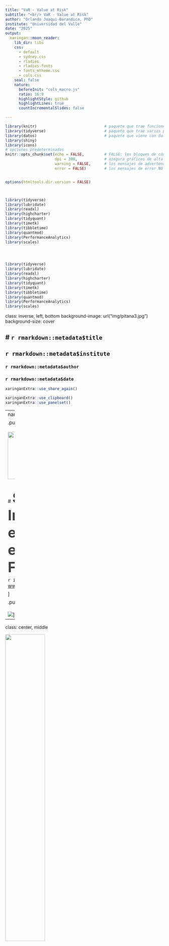```yaml
---
title: "VaR - Value at Risk"
subtitle: "<br/> VaR - Value at Risk"
author: "Orlando Joaqui-Barandica, PhD"
institute: "Universidad del Valle"
date: "2025"
output:
  xaringan::moon_reader:
    lib_dir: libs
    css: 
      - default
      - sydney.css
      - rladies
      - rladies-fonts
      - fonts_mtheme.css
      - cols.css
    seal: false  
    nature:
      beforeInit: "cols_macro.js"
      ratio: 16:9
      highlightStyle: github
      highlightLines: true
      countIncrementalSlides: false

---
```




```r
library(knitr)                              # paquete que trae funciones utiles para R Markdown
library(tidyverse)                          # paquete que trae varios paquetes comunes en el tidyverse
library(datos)                              # paquete que viene con datos populares traducidos al español :)
library(shiny)
library(icons)
# opciones predeterminadas
knitr::opts_chunk$set(echo = FALSE,         # FALSE: los bloques de código NO se muestran
                      dpi = 300,            # asegura gráficos de alta resolución
                      warning = FALSE,      # los mensajes de advertencia NO se muestran
                      error = FALSE)        # los mensajes de error NO se muestran


options(htmltools.dir.version = FALSE)



library(tidyverse)
library(lubridate)
library(readxl)
library(highcharter)
library(tidyquant)
library(timetk)
library(tibbletime)
library(quantmod)
library(PerformanceAnalytics)
library(scales)




library(tidyverse)
library(lubridate)
library(readxl)
library(highcharter)
library(tidyquant)
library(timetk)
library(tibbletime)
library(quantmod)
library(PerformanceAnalytics)
library(scales)

```



class: inverse, left, bottom
background-image: url("img/pitana3.jpg")
background-size: cover


# **`r rmarkdown::metadata$title`**
----

## **`r rmarkdown::metadata$institute`**

### `r rmarkdown::metadata$author`
### `r rmarkdown::metadata$date`

```r
xaringanExtra::use_share_again()
```

```r
xaringanExtra::use_clipboard()
xaringanExtra::use_panelset()
```



---
name: hola
class: center, middle

.pull-left[
<br>
<br>
<img src="img/uv3.jpg" width="150px"/>


<br>

# <span style="font-size: 45px; color: #444444; font-weight: bold;"> Semillero de Investigación en Analítica e Ingeniería Financiera</span>

`r icon::fa("link", animate = "spin")` [www.semilleroanifunivalle.com](https://www.semilleroanifunivalle.com)


]

.pull-right[
<br><br>
<img src="img/logoanif.png" />
]

---


class: center, middle

<img src="img/gifinc.jpg" width="50%"/>

### [https://gifinc.univalle.edu.co/](https://gifinc.univalle.edu.co/)


---


<br><br>

.center[
<img style="border-radius: 50%;" src="img/avatar.jpg"
width="160px" href="https://www.joaquibarandica.com"
/>

[Orlando Joaqui-Barandica](https://www.joaquibarandica.com) <br/>
Universidad del Valle
]

<br>



.center[

*PhD. Ingeniería con enfásis en Ingeniería Industrial* 
 
*MSc. Economía Aplicada*
 
*Estadístico*

<br>

`r icon::fa("link", animate = "spin")` [www.joaquibarandica.com](https://www.joaquibarandica.com)

]



---
class: center, middle


# <span style="font-size: 50px; font-weight: bold;"> Acciones, decisiones y volatilidad</span>


## <span style="font-size: 28px; color: #444444;">En los mercados financieros, la incertidumbre no es una excepción. Es la regla.</span>

<br>

.pull-left[

> Situemos el contexto real de cualquier inversionista.


----

Cada día se toman millones de decisiones alrededor de activos financieros. Y esas decisiones no ocurren en ambientes de certeza. En los mercados financieros, la incertidumbre es la norma.

<br>

**¿Podemos cuantificar la incertidumbre?**
]


.pull-right[

![](https://media4.giphy.com/media/v1.Y2lkPTc5MGI3NjExYnJtN3RncHV6ODQ1eG9wY3g5azFpeXJkOXh6OWlvcXpta2RvZHh3OSZlcD12MV9pbnRlcm5hbF9naWZfYnlfaWQmY3Q9Zw/JUFt5VlqVLDnkCM5zV/giphy.gif)



]


---



# <span style="font-size: 48px; font-weight: bold;">Ejemplos de incertidumbre en los mercados financieros</span>

<br>

.pull-left[

- **Acciones tecnológicas:** <br> ¿Subirá o caerá el precio de una acción como NVIDIA tras una nueva regulación o lanzamiento?

- **Tasa de cambio USD/COP:** <br> Impactada por decisiones de la FED, precios del petróleo o eventos políticos internos.

- **Bonos soberanos:** <br> Cambios en el riesgo país pueden mover su valor en minutos.


]

.pull-right[
- **Criptomonedas:** <br> Alta volatilidad frente a noticias regulatorias o hackeos.

- **Commodities:** <br> El precio del café, el petróleo o el oro responde a guerras, clima y demanda global.

- **Tasas de interés de referencia:** <br> Pueden cambiar por inflación o política monetaria, afectando múltiples activos al mismo tiempo.

]

.center[
<br>
<span style="font-size: 26px; color: #444444;">La incertidumbre se manifiesta de muchas formas. Nuestro reto es medirla para tomar decisiones informadas.</span>
]

---



# <span style="font-size: 46px; font-weight: bold;">¿Cómo se ve la volatilidad?</span>

.pull-left[

### <span style="font-size: 26px; color: #444444;">Pensemos en acciones... Dos activos financieros pueden tener trayectorias similares, pero niveles de volatilidad muy distintos.</span>

<br>

> - La **volatilidad** mide qué tanto se desvían los precios respecto a su media.
> - A mayor volatilidad, mayor incertidumbre.
> - Visualizarla es el primer paso para aprender a cuantificarla.

]

.pull-right[

```r
set.seed(1234)
n <- 100
serie_baja <- 100 + cumsum(rnorm(n, 0, 5))
serie_alta <- 100 + cumsum(rnorm(n, 0, 15))

par(mfrow = c(1, 2))
plot(serie_baja, type = 'l', col = 'steelblue', lwd = 2,
     main = 'Serie con baja volatilidad', xlab = 'Tiempo', ylab = 'Valor')
plot(serie_alta, type = 'l', col = 'firebrick', lwd = 2,
     main = 'Serie con alta volatilidad', xlab = 'Tiempo', ylab = 'Valor')
par(mfrow = c(1, 1))
```

]



---


# <span style="font-size: 46px; font-weight: bold;">¿Y si lo vemos desde los retornos?</span>


```r
set.seed(1234)
n <- 100
serie_baja <- 100 + cumsum(rnorm(n, 0, 5))
serie_alta <- 100 + cumsum(rnorm(n, 0, 15))

ret_baja <- diff(serie_baja)
ret_alta <- diff(serie_alta)

par(mfrow = c(1, 2))
plot(ret_baja, type = 'l', col = 'steelblue', lwd = 2,
     main = 'Retornos: baja volatilidad', xlab = 'Tiempo', ylab = 'Retorno',ylim=c(-50,50))
plot(ret_alta, type = 'l', col = 'firebrick', lwd = 2,
     main = 'Retornos: alta volatilidad', xlab = 'Tiempo', ylab = 'Retorno',ylim=c(-50,50))
par(mfrow = c(1, 1))
```


----

.center[
### <span style="font-size: 26px; color: #444444;">El análisis de los precios puede ocultar detalles importantes.</span>
]


---



# <span style="font-size: 46px; font-weight: bold;">¿Y si lo vemos desde los retornos?</span>




.center[
### <span style="font-size: 26px; color: #444444;">Lo que realmente refleja la **volatilidad** es la variación diaria (los retornos).</span>

]




```r
set.seed(1234)
n <- 100
serie_baja <- 100 + cumsum(rnorm(n, 0, 5))
serie_alta <- 100 + cumsum(rnorm(n, 0, 15))

ret_baja <- diff(serie_baja)
ret_alta <- diff(serie_alta)

par(mfrow = c(1, 2))
hist(ret_baja, breaks = 20, col = 'steelblue', lwd = 2,
     main = 'Retornos: baja volatilidad', xlab = 'Retorno', ylab = 'Frecuencia',xlim=c(-70,70))
hist(ret_alta, breaks = 20, col = 'firebrick', lwd = 2,
     main = 'Retornos: alta volatilidad', xlab = 'Retorno', ylab = 'Frecuencia',xlim=c(-70,70))
par(mfrow = c(1, 1))
```



---

# <span style="font-size: 46px; font-weight: bold;">Entonces, ¿Qué factores mueven el valor de una acción?</span>



### <span style="font-size: 28px; color: #444444;">La respuesta no es sencilla: expectativas, tasas, política monetaria, confianza, flujos internacionales...</span>


.center[
### <span style="font-size: 26px; color: #006D5B;">Pero detrás de cada cambio hay datos. Y detrás de los datos, decisiones.</span>
]


.pull-left[

Una acción no solo depende del estado financiero de una empresa. Su valor refleja lo que el mercado espera que ocurra. Por eso, factores como las tasas de interés, el contexto económico global o incluso un tweet pueden generar cambios drásticos. 


> Nuestro trabajo es identificar y entender esas variables que están detrás de cada movimiento.

]

.pull-right[

.center[
<img src="https://media0.giphy.com/media/v1.Y2lkPTc5MGI3NjExY3N6Njl0am01azRpZWtyd3A0bmp6eWIxNG5tZjlkdTQ2Y2dmcDF2YyZlcD12MV9pbnRlcm5hbF9naWZfYnlfaWQmY3Q9Zw/OEuOWsOzNpHuXsuLjx/giphy.gif" style="max-width: 280px; border-radius: 12px;"/>
]
]




---
class: inverse, center, middle
background-image: url("img/nvidia.png")
background-size: cover

# <span style="font-size: 54px; font-weight: bold; color: #ffffff; text-shadow: 2px 2px 10px #000000;">La volatilidad entonces nos hace ganar... y también nos hace perder</span>

---

# <span style="font-size: 46px; font-weight: bold;">¿Cómo cuantificamos la posibilidad de perder?</span>


### <span style="font-size: 30px; color: #444444;"> >>>>> La estadística y la analítica financiera nos ofrecen herramientas para medir el riesgo.</span>

### <span style="font-size: 28px; color: #006D5B;">Una de ellas: el <strong>Value at Risk (VaR)</strong>, clave para decisiones informadas sobre portafolios e inversiones.</span>


----
<br>

.pull-left[
<br>
## Toda inversión conlleva una posibilidad de pérdida.
]

.pull-right[

#### Pero... ¿cómo cuantificamos esa posibilidad de forma objetiva?

#### ¿Podemos medir cuánto se puede perder y con qué probabilidad? 

>Herramientas como el VaR nos permiten hacerlo de manera técnica y basada en datos.
]

<br>
----



---
class: inverse, center, middle
background-image: url("img/Lobo.jpg")
background-size: cover

# <span style="font-size: 55px; font-weight: bold; color: #ffffff; text-shadow: 2px 2px 10px #000000;">Bienvenido al mundo de las Finanzas</span>

## <span style="font-size: 40px; color: #FFFFFF;">Donde el valor de una decisión se mide en millones... <br> y el riesgo se convierte en tu mejor aliado si sabes cómo entenderlo.</span>

---
class: center, middle

# <span style="font-size: 48px; color: #444444;">¿Qué tienen en común Netflix, Ecopetrol y Tesla?</span>

### <span style="font-size: 32px; color: #444444;">Son acciones que suben, bajan, emocionan y preocupan...</span>

<br>

### <span style="font-size: 28px; color: #006D5B;">Y para tomar decisiones inteligentes sobre ellas...</span>

## <span style="font-size: 38px; color: #ffa500; font-weight: bold;">¡Necesitas Analítica Financiera y Medición del Riesgo!</span>

---


# <span style="font-size: 46px; font-weight: bold;">¿Qué es una acción?</span>


<br><br>

.pull-left[

> - Una acción representa una fracción de propiedad de una empresa. 

> - Comprar una acción te convierte en socio o accionista.

> - Te da derecho a recibir parte de las utilidades (como dividendos) y, en algunos casos, a participar en las decisiones corporativas.

]

.pull-right[

> - Los derechos dependen del tipo de acción: comunes o preferenciales.

> - Además de los dividendos, puedes obtener ganancias de capital si vendes a un precio más alto que el de compra.

]

<br>


----


### <span style="font-size: 30px; color: #444444;"> >>>>> Las acciones pueden ser comunes o preferenciales.</span>



---

# <span style="font-size: 46px; font-weight: bold;">Tipos de acciones</span>


.pull-left[

## Acciones comunes:
- Representan la propiedad básica de la empresa.
- Derecho a voto en asambleas de accionistas.
- Dividendos variables: dependen de las ganancias y decisión de la junta.
- Mayor riesgo, pero con mayor posibilidad de crecimiento a largo plazo.

**Ejemplo:** Si compras acciones comunes de Ecopetrol, puedes recibir dividendos cuando haya utilidades y participar en decisiones si tienes suficiente porcentaje.

]

.pull-right[

## Acciones preferenciales:
- Prioridad en el pago de dividendos.
- No suelen tener derecho a voto.
- Dividendos más estables o fijos.
- Menor riesgo, pero con menos posibilidad de valorización.

**Ejemplo:** Una acción preferencial en una empresa puede garantizarte el 5% anual, sin importar si otros accionistas comunes reciben más o menos.

]


---



# <span style="font-size: 46px; font-weight: bold;">¿Y si compras acciones de Netflix?</span>

.pull-left[

> - Te conviertes en **accionista de Netflix Inc.**  

> - Si compras una acción a 400 USD, y luego sube a 500 USD, puedes vender y ganar la diferencia (**ganancia de capital**).

> - Si Netflix paga dividendos (no siempre lo hace), podrías recibir un pago periódico.

> - Como es una acción común, **no tienes garantizado un retorno fijo**, pero sí participas en el valor de mercado de la empresa.

> - Tus derechos son limitados si tienes pocas acciones (sin poder de voto real).

]

.pull-right[

<br><br>
.center[
<img src="https://media1.giphy.com/media/v1.Y2lkPTc5MGI3NjExeGhuamtubjhqOWhvNGFxN2dtdzIwbWRqeWM1YmZwYWVleG9wYXNpaiZlcD12MV9pbnRlcm5hbF9naWZfYnlfaWQmY3Q9Zw/vYHSRSor0Kaje/giphy.gif" style="max-width: 500px; border-radius: 12px;" />
]
]

---

class: middle

.pull-left[

# <span style="font-size: 46px; font-weight: bold;">¿Cómo se valoriza una acción?</span>



<span style="font-size: 30px; color: #444444;"> >>>>> Oferta y demanda:</span> si muchas personas quieren comprar, el precio sube.


<br>

<span style="font-size: 30px; color: #444444;"> >>>>> Indicadores fundamentales:</span> utilidad por acción, dividendos, crecimiento, etc.

<br>

<span style="font-size: 30px; color: #444444;"> >>>>> Factores externos:</span> ssituación económica, tasas de interés, noticias.

]


.pull-right[

# <span style="font-size: 46px; font-weight: bold;">¿Qué son los dividendos?</span>



- **Distribución de ganancias:** es la parte de las utilidades que una empresa reparte entre sus accionistas.
- **Formas de pago:** pueden entregarse en efectivo o en forma de nuevas acciones.
- **No todas las empresas los otorgan:** algunas reinvierten todo para crecer (como muchas tecnológicas).
- **Ajuste en el precio:** cuando se reparten, el precio de la acción suele bajar por el valor del dividendo entregado.


]

---

# <span style="font-size: 46px; font-weight: bold;">¿Qué es el riesgo en finanzas?</span>


<span style="font-size: 30px; color: #444444;"> >>>>> Posibilidad de que el resultado de una inversión sea diferente al esperado.</span>


.pull-left[

## Tipos de riesgo:
- **Riesgo de mercado:** variaciones en precios o tasas.  
  *Ejemplo:* una subida en las tasas de interés hace caer el valor de los bonos que posees.

- **Riesgo específico:** relacionado a la empresa o sector.  
  *Ejemplo:* un escándalo contable en una empresa hace caer su acción, aunque el mercado general esté estable.

- **Riesgo sistémico:** afecta a todo el sistema financiero.  
  *Ejemplo:* una crisis financiera global que desploma las bolsas del mundo.

]


.pull-right[

.center[
```r
knitr::include_graphics("img/coins.jpg")
```
]

]

---



# <span style="font-size: 46px; font-weight: bold;">Qué es una cartera de inversión?</span>




Una cartera de inversión es el conjunto de activos financieros que pertenecen a una persona o por una institución, ya sea una sociedad o un fondo.



.pull-left[

```r

knitr::include_graphics("img/img1.png")

```



 ]

.pull-right[

> Qué puede contener una cartera?

- Acciones
- Obligaciones
- Materias primas
- Fondos
- Pólizas
- Etc.

]

---


# <span style="font-size: 46px; font-weight: bold;">Asignación de activos y riesgo</span>




#### La cartera refleja la propensión al riesgo del inversor, así como el horizonte temporal y los objetivos de su inversión.


.center[

## Rentabilidad vs Riesgo




<img src="https://media.giphy.com/media/xT8qBit7YomT80d0M8/giphy.gif" width="20%"/>

]


.center[
`Diversificar correctamente la inversión permitirá que la cartera esté expuesta a menos riesgos que si se invierte en una única clase de activos o en un único título.`
]


---


background-image: url("https://media.giphy.com/media/m65GQLUX8faUw/giphy.gif")
background-size: cover
class: inverse, center, middle

# <span style="font-size: 46px; font-weight: bold;">Rentabilidad vs Riesgo</span>




---


# <span style="font-size: 46px; font-weight: bold;">¿Por qué crear una cartera de inversión?</span>


.pull-left[

.center[

## La creación de una cartera de inversión obedece a la necesidad del inversor de diversificar sus inversiones

## con el fin de..

## reducir sus riesgos de pérdida.

]

]



.pull-right[

<br>
<br>

.center[
<img src="https://media.giphy.com/media/MRxJqmk3MNta8/giphy.gif" width="90%"/>
]
]


---


# <span style="font-size: 46px; font-weight: bold;">¿Quién gestiona la cartera de inversión?</span>




.center[
<img src="https://media.giphy.com/media/3o6wroTygkjop77QiY/giphy.gif" width="40%"/>
]


.center[
### La cartera pertenece al inversor  pero puede ser gestionada por un profesional financiero, por un banco, por un fondo o por otras instituciones financieras.
]

---

# <span style="font-size: 46px; font-weight: bold;">Diversificar y cubrir riesgos</span>


.pull-left[

<br>

La principal premisa de cualquier portafolio de inversión, especialmente a largo plazo, es alcanzar el equilibrio.

----
>Independientemente del **perfil inversor de cada persona**, una buena cartera debe de ser capaz de cubrir los riesgos de los activos `más agresivos` con otros más `conservadores.`

----

<br>

.center[
### Diversificar la inversión es la mejor fórmula para lograrlo.
]

]


.pull-right[



.center[

```r

knitr::include_graphics("img/img2.png")

```


<br>


Del mismo modo que en bolsa no es recomendable tener acciones sólo de una empresa o de un sector en concreto, tampoco hay que fiar todo el patrimonio a un tipo de inversión o familia de productos
]




]


---

background-image: url("https://media.giphy.com/media/5UEO7c7Ubk5pKQYwje/giphy.gif")
background-size: cover
class: inverse, center, middle

# <span style="font-size: 46px; font-weight: bold;">¿Cuánto invertir en cada activo?</span>



---

class: left, bottom
background-image: url("img/back1.png")
background-size: cover


---

class: left, bottom
background-image: url("img/back2.png")
background-size: cover


---

class: left, bottom
background-image: url("img/back3.png")
background-size: cover


---

class: left, bottom
background-image: url("img/back4.png")
background-size: cover


---

class: left, bottom
background-image: url("img/back5.png")
background-size: cover


---

class: left, bottom
background-image: url("img/back6.png")
background-size: cover


---

class: left, bottom
background-image: url("img/back7.png")
background-size: cover


---

class: left, bottom
background-image: url("img/back8.png")
background-size: cover


---

class: left, bottom
background-image: url("img/back9.png")
background-size: cover


---

class: left, bottom
background-image: url("img/back10.png")
background-size: cover


---

class: left, bottom
background-image: url("img/back11.png")
background-size: cover


---


background-image: url("https://media.giphy.com/media/3o7abIileRivlGr8Nq/giphy.gif")
background-size: cover
class: inverse, center, middle

# <span style="font-size: 46px; font-weight: bold;">Hoy ganamos!!... mañana?</span>



---



class: center, middle

# <span style="font-size: 46px; font-weight: bold;">Ahora que conocemos múltiples conceptos,<br> miremos como medir el riesgo</span>


---


# <span style="font-size: 46px; font-weight: bold;">Valor en Riesgo (VaR)</span>



.pull-left[

<br>
<br>

El Valor en Riesgo (VaR) es una de las medidas utilizadas para evaluar el riesgo de una determinada posición o cartera de activos financieros.

<br>

La definición del VaR puede hacerse en términos de **rentabilidades** o en términos de **Pérdidas y Ganancias** (términos nominales).

]


.pull-right[

![](https://media.giphy.com/media/d5FbeKADxF3CSf7y1L/giphy.gif)



]



---


class: center, middle



# El VaR responde entonces a la pregunta:



### ¿Cuál es la caída o pérdida que se podría sufrir en condiciones normales de mercado en un intervalo de tiempo y con cierto nivel de probabilidad o de confianza?




---


class: center, middle

## Es decir, indica la probabilidad (normalmente 1% o 5%) de sufrir una determinada pérdida durante un periodo de tiempo (normalmente 1 día, 1 semana o 1 mes).

--

<br>

## Una interpretación equivalente es:

--

<br>

### Con probabilidad $$1- \alpha$$ el propietario de dicha posición experimentará una pérdida no superior al VaR.

---

# <span style="font-size: 46px; font-weight: bold;">Valor en Riesgo (VaR)</span>

.pull-left[

Ejemplo:

<br>

> Inviertes en acciones de **Netflix** por un valor total de **10 millones de pesos**.  
> Luego de aplicar un modelo, encuentras que el **VaR diario al 95%** es de **350 mil pesos**.

<br>

----

<br>




]

.pull-right[

<img src="https://media3.giphy.com/media/v1.Y2lkPTc5MGI3NjExYmdmaWlxNHFqb3d3ajl5eTBrMHd3aXhqeGluazhtMmVndXdobmpnNSZlcD12MV9pbnRlcm5hbF9naWZfYnlfaWQmY3Q9Zw/BmmfETghGOPrW/giphy.gif" style="max-width: 500px; border-radius: 10px;" />

]

> Esto quiere decir que, si las condiciones del mercado se comportan como se espera, es muy poco probable (solo un 5%) que pierdas más de 350 mil pesos en un solo día.

> `O dicho de otro modo: con un 95% de confianza, la pérdida diaria no pasará ese valor.`

---

# <span style="font-size: 46px; font-weight: bold;">Valor en Riesgo (VaR)</span>


```r
knitr::include_graphics("img/Imagen2.png")
```

.center[

### Por consiguiente, el VaR no es sino un determinado percentil de la distribución de probabilidad prevista para las variaciones en el valor de mercado de la cartera en el horizonte de tiempo escogido.

]

---

# <span style="font-size: 46px; font-weight: bold;">Valor en Riesgo (VaR)</span>


## Tipos de VaR


- **VaR Histórico, No Paramétrico:** se encuentra el $\alpha$ percentil de la distribución histórica de los datos.

<br/>

- **VaR Paramétrico:** se calcula el VaR con base en un modelo que describe su función de densidad de las pérdidas. La cual debe ser estimada.
  - VaR suponiendo que las pérdidas siguen una distribución Gaussiana no condicional.

  - VaR modelando los valores futuros de la media y la varianza condicionales.

  - VaR por simulación de Montecarlo (estimando la función multivariada que describe los datos, por ejemplo mediante cópulas)



---






# <span style="font-size: 46px; font-weight: bold;">Valor en Riesgo (VaR)</span>


## Tipos de VaR: Método No Paramétrico - Histórico



.pull-left[

- No precisa hacer supuestos acerca de la forma paramétrica de la distribución de rentabilidades de los factores de riesgo o de la cartera.


- El método histórico debe utilizarse solo para el cálculo del VaR a un horizonte de muy pocos días.


]


.pull-right[

$$VaR_{(1-\alpha)} = q_{(1-\alpha)(R)}  \nonumber$$

]



---


# <span style="font-size: 46px; font-weight: bold;">Cálculo del VaR (VaR)</span>




## Tipos de VaR: Método Paramétrico - Distribución Gaussiana


.pull-left[

- Suponemos que la distribución de las rentabilidades de los factores sigue una distribución Normal multivariante y la cartera es función lineal de los factores.

- Su ventaja es que es tratable analíticamente, pero solo se puede generalizar a una pocas formas paramétricas, como la Normal, la t-Student, o mixturas de Normales o de t-Student.




]


.pull-right[


.center[
Como $\alpha$ es un valor reducido: 5%, 1% o 0.01%, entonces $R^*$ será una rentabilidad negativa, y el VaR se proporciona cambiando el signo.
]


$$VaR = -R^{\*} \Rightarrow \alpha = P(R<R^{\*}) = \Phi\left( \frac{R^{\*}-\mu_R}{\sigma_R} \right) \nonumber$$

$$VaR_{(1-\alpha)} = \Phi^{-1}(1-\alpha) \sigma_R - \mu_R  \nonumber$$




]

---



# <span style="font-size: 46px; font-weight: bold;">Cálculo del VaR (VaR)</span>


## Tipos de VaR: Método de normalidad estático


$$VaR_{(1-\alpha)} = \Phi^{-1}(1-\alpha) \sigma_R - \mu_R  \nonumber$$


## Tipos de VaR: Método de normalidad condicional


$$VaR_{(1-\alpha),t+1} = \Phi^{-1}(1-\alpha) \sigma_{R,t+1} - \mu_{R,t+1}  \nonumber$$



- Estimación de $\mu_{t+1}$: Modelos ARIMA de series de tiempo
- Estimación de $\sigma_{t+1}$: Modelos de varianza condicional:
  - Modelos GARCH: como un ARMA sobre la varianza con algunas restricciones.
  - Modelos de Volatilidad Estocástica: una versión más general de los GARCH.





---


# <span style="font-size: 46px; font-weight: bold;">Cálculo del VaR (VaR)</span>


## Tipos de VaR: Método de simulación MonteCarlo - estático


$$VaR_{(1-\alpha)} = \sigma_R(-q_{(1-\alpha)}(Z))  - \mu_R, \quad \quad Z\sim N(0,1)  \nonumber$$


## Tipos de VaR: Método de simulación MonteCarlo - dinámico


$$VaR_{(1-\alpha)} = \sigma_{R,t+1}(-q_{(1-\alpha)}(Z))  - \mu_{R,t+1}, \quad \quad Z\sim N(0,1)  \nonumber$$

---

# <span style="font-size: 46px; font-weight: bold;">Limitaciones del VaR</span>


.pull-left[


----

> - **No dice qué tan grande puede ser la pérdida si se supera el VaR.** Solo indica un umbral, pero no cuantifica lo peor que podría pasar.

> - **Puede inducir falsas sensaciones de seguridad:** al centrarse solo en el percentil, ignora las pérdidas extremas más allá de ese umbral.

> - **Puede incentivar malas decisiones:** Como el VaR no muestra qué tan graves pueden ser las pérdidas más allá del umbral, algunos inversionistas podrían tomar riesgos excesivos, confiando en que el VaR "no se ve tan alto". Esto puede ocultar peligros reales en eventos extremos.



----

]

.pull-right[

Aunque existen varios métodos para calcular el Valor en Riesgo (VaR), todos comparten ciertas limitaciones que no se pueden ignorar.


.center[
<img src="https://media.giphy.com/media/giC1lIEz7iOIk5vp3U/giphy.gif" style="max-width: 350px; border-radius: 12px;"/>
]


]


---

# <span style="font-size: 46px; font-weight: bold;">Expected Shortfall (CVaR)</span>




.pull-left[


El VaR te dice cuál es la pérdida máxima esperada en condiciones normales, con un nivel de confianza dado (por ejemplo, el 95%).
Pero no te dice nada sobre qué pasa si esa pérdida se supera.

Ahí entra el `Expected Shortfall (CVaR):`

- Estima el promedio de las pérdidas más graves, es decir, aquellas que superan el VaR.

- Nos da una idea de qué tan mal pueden ponerse las cosas si ocurre un evento extremo.




> **Si el VaR es un “límite de seguridad”, el CVaR te dice qué tan profundo es el abismo si lo cruzas.**

]

.pull-right[


```r
knitr::include_graphics("img/Imagen3.png")
```


----


$$ES = E[R / ( R < VaR )] \nonumber$$

----


]


---


# <span style="font-size: 46px; font-weight: bold;">¿Qué es el horizonte temporal en el VaR?</span>


- Es el **periodo de tiempo sobre el cual se mide el riesgo**.
- Ejemplos comunes: 1 día, 10 días, 1 mes.
- A mayor horizonte, mayor incertidumbre → mayor VaR.

### Ejemplo práctico con Netflix

- Supongamos que tienes **retornos diarios** de Netflix por 1 año.
- Si calculas el **VaR histórico** usando esa serie:

### - El horizonte es **1 día**.

¿Por qué?
> Porque cada punto de tu muestra representa la pérdida o ganancia en un solo día. Por tanto, el percentil refleja el riesgo de **una jornada**.

---


# <span style="font-size: 46px; font-weight: bold;">Código en R</span>



.scroll-output[

```r
library(quantmod)
library(PerformanceAnalytics)
library(yahoofinancer)



#########Fecha inicial de descarga de datos
maxDate = "2005-01-01"

#Serie a descargar
tick<-"NFLX"

#Obtener la serie de precios desde Yahoo Finance

# La siguiente linea funciona con la libreria de quantmod
# Actualmente está presentado problemas
#prices <- Ad(getSymbols(tick, src="yahoo", auto.assign = FALSE, from=maxDate))
#plot(prices)
#View(prices)


# Actualmente se puede utilizar esta otra librería
# library(yahoofinancer)


accion <- Ticker$new(tick)

# Cargo los datos desde la API
prices<- accion$get_history(start = maxDate, interval = '1d')


View(prices)


# Esta libreria me permite convertir la data a serie de tiempo
library(xts)

# Tomar la columna 'close' y convertirla a xts
close_prices <- xts(prices$close, order.by = as.Date(prices$date))


# Grafico
plot(close_prices, main="Precio de cierre NFLX")

chartSeries(close_prices)

chartSeries(close_prices, theme = chartTheme("white"), 
            name = "Precio de cierre NFLX", type = "line")



#Calcular retornos
rets <- dailyReturn(close_prices)
plot(rets)
hist(rets)
hist(rets,breaks = 60)

# Un gafico más estilizado
# utilizando library(PerformanceAnalytics)
chart.Histogram(rets, 
                main = "Distribución de retornos diarios - NFLX", 
                col = "darkred", 
                methods = c("add.normal", "add.rug"))



library(tseries)
jarque.bera.test(rets)

# Rechazo la hipotesis de normalidad si pvalue < 0.05
# los retornos no son normales


#Calcular VaR y CVaR
VaR(rets,p=0.95,method = "historical")
quantile(rets,0.05)


paste0("Con un 95% de confianza, la pérdida diaria no superará el ", 
      round(-quantile(rets,0.05)*100,2),
      "% del valor invertido, bajo condiciones de mercado similares a las históricas.")


# Si realizo una inversión de $20.000.000 COP 
Inversion = 20000000

as.numeric(-quantile(rets,0.05)* Inversion)


paste0("En condiciones normales de mercado, hay un 95% de probabilidad de no perder más de $",
       round(as.numeric(-quantile(rets,0.05)* Inversion)),
       " pesos en un solo día.",
       " Pero también implica que hay un 5% de probabilidad de que la pérdida sea mayor.")


#Miremos el VaR Condicional
ES(rets,p=0.95,method = "historical")


paste0("Si ocurre un evento extremo más allá del VaR, la pérdida promedio sería de $",
       round(as.numeric(-ES(rets, p = 0.95, method = "historical")) * Inversion),
       " pesos. Es decir, si se presenta uno de esos días muy malos, se espera perder en promedio un ",
       round(-ES(rets, p = 0.95, method = "historical") * 100, 2),
       "% del valor invertido.")



# Aunque el test de Jarque-Bera nos dijo que los retornos no 
# son normales, aplicamos de todos modos el método paramétrico 
# (gaussiano) para ver qué tan distinta es la estimación 
# frente al método histórico.

VaR(rets,p=0.95,method = "gaussian")
ES(rets,p=0.95,method = "gaussian")


# El VaR Gaussiano fue más pesimista que el histórico, 
# lo cual no siempre ocurre.
# El ES Gaussiano fue menor que el histórico, 
# lo cual puede ser peligroso, porque subestima el riesgo extremo 
# si los retornos reales tienen colas pesadas.
# Este ejercicio sirve para enseñar que asumir normalidad 
# puede llevar a errores si no se verifica la 
# distribución real de los datos.



#####################################################################
#####################################################################
#####################################################################
# PORTAFOLIO


#Opción libreria quantmod

#Series que conforman el portafolio
#tickers<- c("MSFT", "AAPL", "AMZN")
#Obtener series de precios del portafolio
#getSymbols(tickers, from=maxDate)
#View(AAPL)


#Opción libreria yahoofinancer

library(yahoofinancer)
library(xts)
library(PerformanceAnalytics)

tickers <- c("MSFT", "AAPL", "AMZN")
maxDate <- "2010-01-01"

#Definir pesos del portafolio
weights<-c(0.5,0.1,0.4)


# Descargar precios con yahoofinancer
precios_lista <- lapply(tickers, function(tick) {
  ticker <- Ticker$new(tick)
  data <- ticker$get_history(start = maxDate, interval = "1d")
  xts(data$close, order.by = as.Date(data$date))
})


# Unir las series en un solo xts
names(precios_lista) <- tickers
Port.prices <- do.call(merge, precios_lista)
colnames(Port.prices) <- tickers


# Visualizar series
plot(Port.prices, main = "Precios de cierre - Portafolio")

library(dygraphs)
dygraph(Port.prices, main = "Precios de cierre - Portafolio") %>%
  dyOptions(colors = c("steelblue", "darkgreen", "firebrick")) %>%
  dyLegend(show = "always", width = 300)


library(tidyverse)

# Convertir xts a data.frame
df_prices <- fortify.zoo(Port.prices, name = "Fecha") %>% 
  pivot_longer(-Fecha, names_to = "Ticker", values_to = "Precio")

ggplot(df_prices, aes(x = Fecha, y = Precio, color = Ticker)) +
  geom_line(size = 1) +
  labs(title = "Precios de cierre - Portafolio", x = "Fecha", y = "Precio") +
  theme_minimal() +
  scale_color_manual(values = c("steelblue", "darkgreen", "firebrick"))


#Retornos del portafolio
Port.returns <- ROC(Port.prices,type="discrete")[-1]
colnames(Port.returns)<-tickers
View(Port.returns)
plot(Port.returns)

VaR(Port.returns,
    p = 0.95,                     # Nivel de confianza del 95%
    weights = weights,           # Pesos del portafolio: importancia de cada activo
    portfolio_method = "component", # Método de portafolio:
    # "component" calcula la contribución de cada activo al riesgo total
    method = "historical")          # Método de estimación: basado en los datos históricos de retornos

# Resultados:
# $hVaR: Valor en Riesgo total del portafolio → 0.0255 = 2.55%
#       Con un 95% de confianza, la pérdida diaria no superaría el 2.55% del valor total invertido.

# $contribution: contribución marginal de cada activo al VaR (en valor absoluto)
# $pct_contrib_hVaR: porcentaje que aporta cada activo al VaR total
# → AMZN aporta el 66%, MSFT el 24.7% y AAPL el 9%. AMZN es el que más riesgo aporta al portafolio.

# ----------------------------------------------------------

# Calcular el Expected Shortfall (ES) o Conditional VaR del portafolio

ES(Port.returns,
   p = 0.95,                      # Nivel de confianza del 95%
   weights = weights,            # Pesos del portafolio
   portfolio_method = "component", # Método: queremos descomponer por contribución
   method = "historical")          # Método: basado en la historia real de retornos

# Resultados:
# $-r_exceed/c_exceed: ES total del portafolio → 0.0373 = 3.73%
#       En los peores días (peor 5% de retornos), se espera perder en promedio 3.73% del portafolio.

# $pct_contrib_hES: contribución porcentual de cada activo al ES total
# → AMZN y MSFT tienen contribuciones similares (~46%), mientras que AAPL solo el 8%.
# Esto sugiere que AAPL tiene menor exposición en eventos extremos.



VaR_modificado <- VaR(Port.returns,
                      p = 0.95,
                      weights = weights,                    # pesos del portafolio
                      portfolio_method = "component",       # descomposición por contribución
                      method = "modified")                  # Cornish-Fisher

VaR_modificado


ES_modificado <- ES(Port.returns,
                    p = 0.95,
                    weights = weights,
                    portfolio_method = "component",
                    method = "modified")

ES_modificado


# Método "modified" usa la aproximación de Cornish-Fisher,
# que ajusta el cálculo del VaR/ES según la asimetría y curtosis de los retornos.
# Es útil cuando los retornos no son normales.

############################################################################


#Simulación Monte Carlo para el VaR de una acción



#Instalar librerias

library(quantmod)
library(xts)
library(tidyverse)
library(dplyr)



#Simulamos un año bursatil

periodos <- 252
periodos <- periodos - 1


AMZN <- Port.prices$AMZN

AMZN_log_returns <- dailyReturn(AMZN, type="log")

# Creamos la función

gbm_sim <- function(periodos, close_prices, vector_returns) {
  # estimadores de mu y sigma
  mu <- mean(vector_returns)
  sig <- sd(vector_returns)
  fin <- length(vector_returns)
  ini <- fin - periodos
  
  # simulacion
  sim_actual_values <- AMZN[ini]
  S <-  vector(mode="numeric", length=periodos) # aqui vamos guardando los valores
  S[1] <- sim_actual_values
  for (t in c(2:periodos) ) {
    new_S <- S[t-1] * exp( (mu-(0.5*sig^2)) + sig * rnorm(1)   )
    S[t] <- new_S
  } 
  return(S)
}

#Ahora simulamos 1000 realidades distintas

# AHora podemos simular varias veces y plotear:
n_sims = 1000
n_periods = 252
sims <- matrix(NA, ncol=n_sims+1, nrow=n_periods)

for (i in 1:n_sims) {
  values <-  gbm_sim(periodos = 252, close_prices =  AMZN, vector_returns = AMZN_log_returns)
  sims[, i] <- values
}
sims[, n_sims+1] <- 1:n_periods

# Seteo del plot
plot(sims[, n_sims+1], sims[,1], type="l",
     xlab="tiempo", ylab="W(t)", ylim=c(0, 800))
colors = rainbow(n_sims)

# add lines
for ( i in 1:n_sims) {
  lines(sims[, n_sims+1], sims[,i], type="l", col=colors[i])
}


# VALUE AT RISK 
# En sims, tenemos los PRECIOS simulados. Necesitamos las rentabilidades.
# Tenemos que convertir, cada columna de sims, en Rentabilidades.

returns_gbm <- apply( sims[,c(1:n_sims)], 2, Delt)


# Histograma de todas esas rentabilidades
hist(returns_gbm, 40)

# Porcentil -- VAR al 95%
quantile(returns_gbm, c(0.05), na.rm=TRUE) 



# Histograma de todas esas rentabilidades
hist(returns_gbm, 40)
abline(v=quantile(returns_gbm, c(0.05), na.rm=TRUE) )

#Con un nivel de confianza del 95%, 
#la pérdida máxima esperada en un solo día para 
#la acción de Amazon (AMZN) no superaría el 3.25% 
#del valor invertido, según las trayectorias 
#simuladas bajo un modelo de movimiento browniano geométrico (GBM).






  
```

]

---



class: inverse, center, middle
background-color: #00081d




.pull-left[

.center[
<br><br>

# Gracias!!!

<br><br><br><br><br>



### Preguntas?
]


]


.pull-right[


.center[

<br><br><br>


.center[
<img style="border-radius: 50%;" src="img/avatar.jpg"
width="100px" href="https://www.joaquibarandica.com"
/>

`r anicon::faa("envelope", animate = "passing")` orlando.joaqui@correounivalle.edu.co 
]


```r
knitr::include_graphics("img/qr-code.png")
```


.center[
www.joaquibarandica.com
]



]


]


<br><br><br>
----





